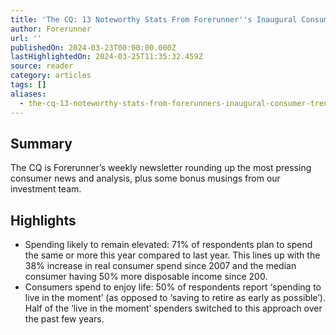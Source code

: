```yaml
---
title: 'The CQ: 13 Noteworthy Stats From Forerunner''s Inaugural Consumer Trend Report'
author: Forerunner
url: ''
publishedOn: 2024-03-23T00:00:00.000Z
lastHighlightedOn: 2024-03-25T11:35:32.459Z
source: reader
category: articles
tags: []
aliases:
  - the-cq-13-noteworthy-stats-from-forerunners-inaugural-consumer-trend-report
---
```

## Summary

The CQ is Forerunner’s weekly newsletter rounding up the most pressing consumer news and analysis, plus some bonus musings from our investment team.

## Highlights
- Spending likely to remain elevated: 71% of respondents plan to spend the same or more this year compared to last year. This lines up with the 38% increase in real consumer spend since 2007 and the median consumer having 50% more disposable income since 200.
- Consumers spend to enjoy life: 50% of respondents report ‘spending to live in the moment’ (as opposed to ‘saving to retire as early as possible’). Half of the ‘live in the moment’ spenders switched to this approach over the past few years.
